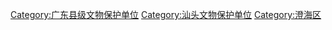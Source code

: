 [[Category:广东县级文物保护单位|Category:广东县级文物保护单位]]
[[Category:汕头文物保护单位|Category:汕头文物保护单位]]
[[Category:澄海区|Category:澄海区]]